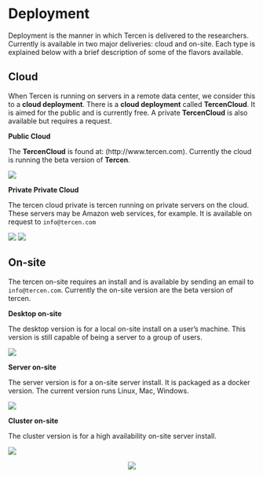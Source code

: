 # Deployment {#deployment}

Deployment is the manner in which Tercen is delivered to the researchers. Currently is available in two major deliveries: cloud and on-site. Each type is explained below with a brief description of some of the flavors available.

## Cloud
When Tercen is running on servers in a remote data center, we consider this to a __cloud deployment__. There is a __cloud deployment__ called __TercenCloud__. It is aimed for the public and is currently free. A private __TercenCloud__ is also available but requires a request.

__Public Cloud__

The __TercenCloud__ is found at: (http://www.tercen.com).
Currently the cloud is running the beta version of __Tercen__.

![](images\tercen_cloud.png)

__Private Private Cloud__

The tercen cloud private is tercen running on private servers on the cloud.
These servers may be Amazon web services, for example.
It is available on request to `info@tercen.com`

![](images\tercen_private.png)     ![](images\amazon.png)

## On-site
The tercen on-site requires an install and is available by sending an email to `info@tercen.com`.
Currently the on-site version are the beta version of tercen.

__Desktop on-site__

The desktop version is for a local on-site install on a user's machine. This version is still capable of being a server to a group of users.

![](images\tercen_desktop.png)

__Server on-site__

The server version is for a on-site server install. It is packaged as a docker version. The current version runs Linux, Mac, Windows.

![](images\tercen_server.png)

__Cluster on-site__

The cluster version is for a high availability on-site server install.

<right>![](images\tercen_cluster.png)</right>

<center>![](images\deploy.png)</center>

